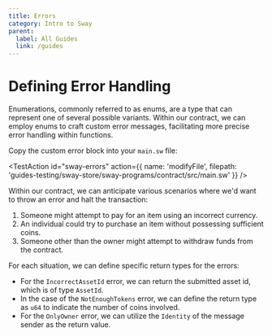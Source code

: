 ```yaml
---
title: Errors
category: Intro to Sway
parent:
  label: All Guides
  link: /guides
---
```


# Defining Error Handling

Enumerations, commonly referred to as enums, are a type that can represent one of several possible variants. Within our contract, we can employ enums to craft custom error messages, facilitating more precise error handling within functions.

Copy the custom error block into your `main.sw` file:

<TestAction
id="sway-errors"
action={{
  name: 'modifyFile',
  filepath: 'guides-testing/sway-store/sway-programs/contract/src/main.sw'
}}
/>

<CodeImport
  file="../../examples/intro-to-sway/sway-store/sway-programs/contract/src/main.sw"
  comment="error_handling"
  commentType="//"
  lang="sway"
/>

Within our contract, we can anticipate various scenarios where we'd want to throw an error and halt the transaction:

1. Someone might attempt to pay for an item using an incorrect currency.
2. An individual could try to purchase an item without possessing sufficient coins.
3. Someone other than the owner might attempt to withdraw funds from the contract.

For each situation, we can define specific return types for the errors:

- For the `IncorrectAssetId` error, we can return the submitted asset id, which is of type `AssetId`.
- In the case of the `NotEnoughTokens` error, we can define the return type as `u64` to indicate the number of coins involved.
- For the `OnlyOwner` error, we can utilize the `Identity` of the message sender as the return value.
